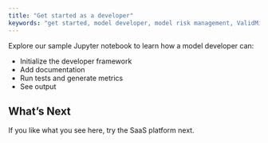 ```yaml
---
title: "Get started as a developer"
keywords: "get started, model developer, model risk management, ValidMind"
---
```


Explore our sample Jupyter notebook to learn how a model developer can:

- Initialize the developer framework
- Add documentation
- Run tests and generate metrics
- See output

## What's Next

If you like what you see here, try the SaaS platform next.
